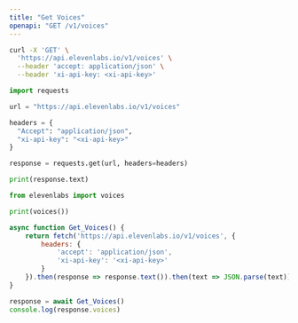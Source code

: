 ```yaml
---
title: "Get Voices"
openapi: "GET /v1/voices"
---
```


<RequestExample>

```Bash Curl
curl -X 'GET' \
  'https://api.elevenlabs.io/v1/voices' \
  --header 'accept: application/json' \
  --header 'xi-api-key: <xi-api-key>'
```

```Python Python
import requests

url = "https://api.elevenlabs.io/v1/voices"

headers = {
  "Accept": "application/json",
  "xi-api-key": "<xi-api-key>"
}

response = requests.get(url, headers=headers)

print(response.text)
```

```Python Client
from elevenlabs import voices

print(voices())
```

```Javascript Javascript
async function Get_Voices() {
    return fetch('https://api.elevenlabs.io/v1/voices', {
        headers: {
            'accept': 'application/json',
            'xi-api-key': '<xi-api-key>'
        }
    }).then(response => response.text()).then(text => JSON.parse(text))
}

response = await Get_Voices()
console.log(response.voices)
```

</RequestExample>